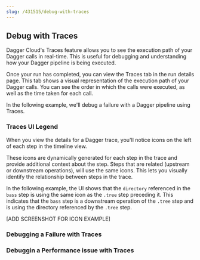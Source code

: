 ```yaml
---
slug: /431515/debug-with-traces
---
```

## Debug with Traces
Dagger Cloud's Traces feature allows you to see the execution path of your Dagger calls in real-time. This is useful for debugging and understanding how your Dagger pipeline is being executed.

Once your run has completed, you can view the Traces tab in the run details page. This tab shows a visual representation of the execution path of your Dagger calls. You can see the order in which the calls were executed, as well as the time taken for each call.

In the following example, we'll debug a failure with a Dagger pipeline using Traces.

### Traces UI Legend
When you view the details for a Dagger trace, you'll notice icons on the left of each step in the timeline view. 

These icons are dynamically generated for each step in the trace and provide additional context about the step. Steps that are related (upstream or downstream operations), will use the same icons. This lets you visually identify the relationship between steps in the trace.

In the following example, the UI shows that the `directory` referenced in the `bass` step is using the same icon as the `.tree` step preceding it. This indicates that the `bass` step is a downstream operation of the `.tree` step and is using the directory referenced by the `.tree` step.

[ADD SCREENSHOT FOR ICON EXAMPLE]

### Debugging a Failure with Traces

### Debuggin a Performance issue with Traces